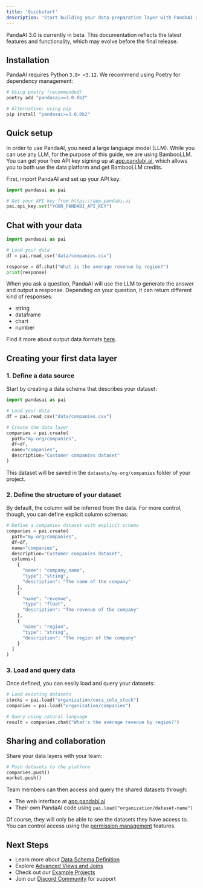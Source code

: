 ```yaml
---
title: 'Quickstart'
description: 'Start building your data preparation layer with PandaAI and chat with your data'
---
```


<Note title="Beta Notice">
PandaAI 3.0 is currently in beta. This documentation reflects the latest features and functionality, which may evolve before the final release.
</Note>

## Installation

PandaAI requires Python `3.8+ <3.12`. We recommend using Poetry for dependency management:

```bash
# Using poetry (recommended)
poetry add "pandasai>=3.0.0b2"

# Alternative: using pip
pip install "pandasai>=3.0.0b2"
```

## Quick setup

In order to use PandaAI, you need a large language model (LLM). While you can use any LLM, for the purpose of this guide, we are using BambooLLM. 
You can get your free API key signing up at [app.pandabi.ai](https://app.pandabi.ai), which allows you to both use the data platform and get BambooLLM credits.

First, import PandaAI and set up your API key:

```python
import pandasai as pai

# Get your API key from https://app.pandabi.ai
pai.api_key.set("YOUR_PANDABI_API_KEY")
```


## Chat with your data

```python
import pandasai as pai

# Load your data
df = pai.read_csv("data/companies.csv")

response = df.chat("What is the average revenue by region?")
print(response)
```

When you ask a question, PandaAI will use the LLM to generate the answer and output a response.
Depending on your question, it can return different kind of responses:
- string
- dataframe
- chart
- number

Find it more about output data formats [here](/v3/chat-and-output#available-output-formats).


## Creating your first data layer

### 1. Define a data source

Start by creating a data schema that describes your dataset:

```python
import pandasai as pai

# Load your data
df = pai.read_csv("data/companies.csv")

# Create the data layer
companies = pai.create(
  path="my-org/companies",
  df=df,
  name="companies",
  description="Customer companies dataset"
)

```

This dataset will be saved in the `datasets/my-org/companies` folder of your project.

### 2. Define the structure of your dataset

By default, the column will be inferred from the data. For more control, though, you can define explicit column schemas:

```python
# Define a companies dataset with explicit schema
companies = pai.create(
  path="my-org/companies",
  df=df,
  name="companies",
  description="Customer companies dataset",
  columns=[
    {
      "name": "company_name",
      "type": "string",
      "description": "The name of the company"
    },
    {
      "name": "revenue",
      "type": "float",
      "description": "The revenue of the company"
    },
    {
      "name": "region",
      "type": "string",
      "description": "The region of the company"
    }
  ]
)
```

### 3. Load and query data

Once defined, you can easily load and query your datasets:

```python
# Load existing datasets
stocks = pai.load("organization/coca_cola_stock")
companies = pai.load("organization/companies")

# Query using natural language
result = companies.chat("What's the average revenue by region?")
```

## Sharing and collaboration

Share your data layers with your team:

```python
# Push datasets to the platform
companies.push()
market.push()
```

Team members can then access and query the shared datasets through:
- The web interface at [app.pandabi.ai](https://app.pandabi.ai)
- Their own PandaAI code using `pai.load("organization/dataset-name")`

Of course, they will only be able to see the datasets they have access to. You can control access using the [permission management](/v3/permission-management) features.

## Next Steps

- Learn more about [Data Schema Definition](/v3/data-layer)
- Explore [Advanced Views and Joins](/v3/views)
- Check out our [Example Projects](/v3/examples)
- Join our [Discord Community](https://discord.gg/kF7FqH2FwS) for support